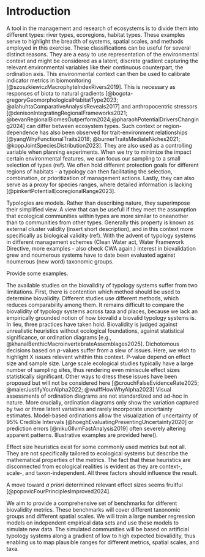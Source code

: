 # Introduction 


<!-- general comment from claude red team on current state: 

ISSUE #23: Missing Introduction Arc

Current state: Introduction jumps directly into the problem without establishing:

Why typologies matter (ecological theory perspective)
Historical context (when did biovalidity become a concern?)
Stakes (what decisions depend on this?)


Risk/Impact: MEDIUM - Readers outside your immediate subfield won't understand significance
Recommendation: Restructure introduction as:

Typologies in ecology (broad importance)
The biovalidity question (why it arose)
Current assessment problems (your contribution)
Your solution

--> 


<!-- add somewhere 

Crucially, these benchmarks will be context-dependent: derived from regression models that account for taxonomic group, spatial scale, sample size, taxonomic resolution, and the ecological characteristics of each system (e.g., the relative importance of environmental filtering vs. spatial processes). Rather than proposing universal thresholds divorced from ecological reality, our approach recognizes that expected biovalidity depends fundamentally on system properties.


--> 


A tool in the management and research of ecosystems is to divide them into different types: river types, ecoregions, habitat types. 
These examples serve to highlight the breadth of systems, spatial scales, and methods employed in this exercise. 
These classifications can be useful for several distinct reasons. 
<!-- Why are they useful -->
They are a easy to use representation of the environmental context and might be considered as a latent, discrete gradient capturing the relevant environmental variables like their continuous counterpart, the ordination axis. 
This environmental context can then be used to calibrate indicator metrics in biomonitoring [@szoszkiewiczMacrophyteIndexRivers2019]. 
This is necessary as responses of biota to natural gradients [@bogota-gregoryGeomorphologicalHabitatType2023; @alahuhtaComparativeAnalysisReveals2017] and anthropocentric stressors [@denisonIntegratingRegionalFrameworks2021; @bevanRegionalBiomesOutperform2024;@pharaohPotentialDriversChanging2024] can differ between ecosystem types. 
Such context or region-dependence has also been observed for trait-environment relationships [@yangWhyFunctionalTraits2018; @burnerTraitsMediateNiches2021; @koppJointSpeciesDistribution2023].
They are also used as a controlling variable when planning experiments.
When we try to minimize the impact certain environmental features, we can focus our sampling to a small selection of types (ref).
We often hold different protection goals for different regions of habitats - a typology can then facilitating the selection, combination, or prioritization of management actions. 
Lastly, they can also serve as a proxy for species ranges, where detailed information is lacking [@pinkertPotentialEcoregionalRange2023].

<!-- Assumption --> 
Typologies are models. Rather than describing nature, they superimpose their simplified view. A view that can be usefull if they meet the assumption that ecological communities within types are more similar to oneanother than to communities from other types. Generally this property is known as external cluster validity (insert short description), and in this context more specifically as biological validity (ref). With the advent of typology systems in different management schemes (Clean Water act, Water Framework Directive, more examples - also check CWA again.) interest in biovalidation grew and noumerous systems have to date been evaluated against noumerous (new word) taxonomic groups.

Provide some examples. 

<!-- Issues with studies up to this point --> 
The available studies on the biovalidity of typology systems suffer from two limitations.
First, there is contention which method should be used to determine biovalidity. 
Different studies use different methods, which reduces comparability among them.
It remains difficult to compare the biovalidity of typology systems across taxa and places, because we lack an empirically grounded notion of how biovalid a biovalid typology systems is.
In lieu, three practices have taken hold. 
Biovalidity is judged against unrealistic heuristics without ecological foundations, against statistical significance, or ordination diagrams [e.g., @khanalBenthicMacroinvertebrateAssemblages2025].
<!-- problem with 1 --> 
<!-- problem with 2 --> 
Dichotomous decisions based on *p*-values suffer from a slew of issues. 
Here, we wish to highlight X issues relevent whithin this context. 
P-value depend on effect size and sample size. 
Large scale ecological studies typically have a large number of sampling sites, thus rendering even miniscule effect sizes statistically significant. 
Other ways to dress these issues have been proposed but will not be considered here [@crouchFalseEvidenceRate2025; @maierJustifyYourAlpha2022; @wulffHowWhyAlpha2023]
<!-- problem with 3 --> 
Visual assessments of ordination diagrams are not standardized and ad-hoc in nature. More crucially, ordination diagrams only show the variation captured by two or three latent variables and rarely incorporate uncertainty estimates. 
Model-based ordinations allow the visualization of uncertainty of 95% Credible Intervals [@hoeghEvaluatingPresentingUncertainty2020] or prediction errors [@nikuGllvmFastAnalysis2019] often severely altering apparent patterns. 
Illustrative examples are provided here(). 

Effect size heuristics exist for some commonly used metrics but not all. <!-- provide examples --> 
They are not specifically tailored to ecological systems but describe the mathematical properties of the metrics. 
<!-- Provide example here --> 
The fact that these heuristics are disconnected from ecological realities is evident as they are context-, scale-, and taxon-independent.
All three factors should influence the result. <!-- refereneces -->  
 

<!-- more references here --> 
A move toward *a priori* determined relevant effect sizes seems fruitful [@popovicFourPrinciplesImproved2024].


<!-- We aim to --> 
We aim to provide a comprehensive set of benchmarks for different biovalidity metrics. 
These benchmarks will cover different taxonomic groups and different spatial scales. 
We will train a large number regression models on independent empirical data sets and use these models to simulate new data. 
The simulated communities will be based on artificial typology systems along a gradient of low to high expected biovalidity, thus enabling us to map plausible ranges for different metrics, spatial scales, and taxa.





